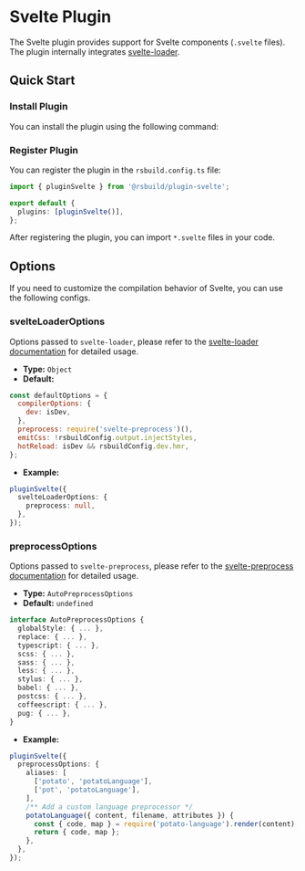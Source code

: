 # Svelte Plugin


<SourceCode href="https://github.com/web-infra-dev/rsbuild/tree/main/packages/plugin-svelte" />

The Svelte plugin provides support for Svelte components (`.svelte` files). The plugin internally integrates [svelte-loader](https://github.com/sveltejs/svelte-loader).

## Quick Start

### Install Plugin

You can install the plugin using the following command:


<PackageManagerTabs command="add @rsbuild/plugin-svelte -D" />

### Register Plugin

You can register the plugin in the `rsbuild.config.ts` file:

```ts title="rsbuild.config.ts"
import { pluginSvelte } from '@rsbuild/plugin-svelte';

export default {
  plugins: [pluginSvelte()],
};
```

After registering the plugin, you can import `*.svelte` files in your code.

## Options

If you need to customize the compilation behavior of Svelte, you can use the following configs.

### svelteLoaderOptions

Options passed to `svelte-loader`, please refer to the [svelte-loader documentation](https://github.com/sveltejs/svelte-loader) for detailed usage.

- **Type:** `Object`
- **Default:**

```js
const defaultOptions = {
  compilerOptions: {
    dev: isDev,
  },
  preprocess: require('svelte-preprocess')(),
  emitCss: !rsbuildConfig.output.injectStyles,
  hotReload: isDev && rsbuildConfig.dev.hmr,
};
```

- **Example:**

```ts
pluginSvelte({
  svelteLoaderOptions: {
    preprocess: null,
  },
});
```

### preprocessOptions

Options passed to `svelte-preprocess`, please refer to the [svelte-preprocess documentation](https://github.com/sveltejs/svelte-preprocess/blob/c2107e529da9438ea5b8060aa471119940896e40/docs/preprocessing.md) for detailed usage.

- **Type:** `AutoPreprocessOptions`
- **Default:** `undefined`

```ts
interface AutoPreprocessOptions {
  globalStyle: { ... },
  replace: { ... },
  typescript: { ... },
  scss: { ... },
  sass: { ... },
  less: { ... },
  stylus: { ... },
  babel: { ... },
  postcss: { ... },
  coffeescript: { ... },
  pug: { ... },
}
```

- **Example:**

```ts
pluginSvelte({
  preprocessOptions: {
    aliases: [
      ['potato', 'potatoLanguage'],
      ['pot', 'potatoLanguage'],
    ],
    /** Add a custom language preprocessor */
    potatoLanguage({ content, filename, attributes }) {
      const { code, map } = require('potato-language').render(content);
      return { code, map };
    },
  },
});
```
